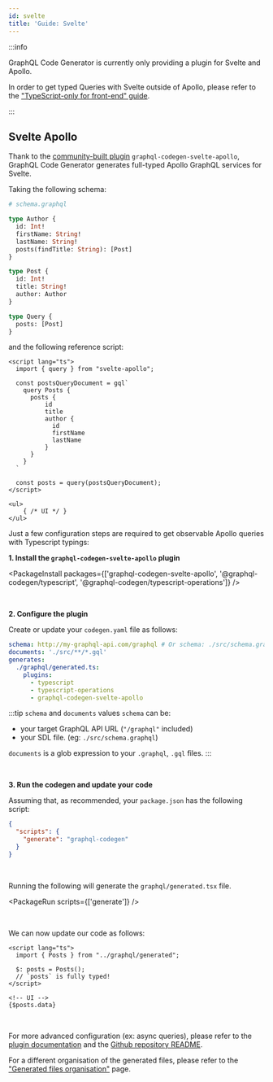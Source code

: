 ```yaml
---
id: svelte
title: 'Guide: Svelte'
---
```


:::info

GraphQL Code Generator is currently only providing a plugin for Svelte and Apollo.

In order to get typed Queries with Svelte outside of Apollo, please refer to the ["TypeScript-only for front-end" guide](/docs/guides/front-end-typescript-only).

:::

## Svelte Apollo

Thank to the [community-built plugin](https://github.com/ticruz38/graphql-codegen-svelte-apollo#readme) `graphql-codegen-svelte-apollo`, GraphQL Code Generator generates full-typed Apollo GraphQL services for Svelte.

Taking the following schema:

```graphql
# schema.graphql

type Author {
  id: Int!
  firstName: String!
  lastName: String!
  posts(findTitle: String): [Post]
}

type Post {
  id: Int!
  title: String!
  author: Author
}

type Query {
  posts: [Post]
}
```

and the following reference script:

```svelte
<script lang="ts">
  import { query } from "svelte-apollo";

  const postsQueryDocument = gql`
    query Posts {
      posts {
          id
          title
          author {
            id
            firstName
            lastName
          }
      }
    }
  `

  const posts = query(postsQueryDocument);
</script>

<ul>
    { /* UI */ }
</ul>
```

Just a few configuration steps are required to get observable Apollo queries with Typescript typings:

**1. Install the `graphql-codegen-svelte-apollo` plugin**

<PackageInstall
  packages={['graphql-codegen-svelte-apollo', '@graphql-codegen/typescript', '@graphql-codegen/typescript-operations']}
/>

<br />

**2. Configure the plugin**

Create or update your `codegen.yaml` file as follows:

```yaml
schema: http://my-graphql-api.com/graphql # Or schema: ./src/schema.graphql
documents: './src/**/*.gql'
generates:
  ./graphql/generated.ts:
    plugins:
      - typescript
      - typescript-operations
      - graphql-codegen-svelte-apollo
```

:::tip `schema` and `documents` values
`schema` can be:

- your target GraphQL API URL (`"/graphql"` included)
- your SDL file. (eg: `./src/schema.graphql`)

`documents` is a glob expression to your `.graphql`, `.gql` files.
:::

<br />

**3. Run the codegen and update your code**

Assuming that, as recommended, your `package.json` has the following script:

```json
{
  "scripts": {
    "generate": "graphql-codegen"
  }
}
```

<br />

Running the following will generate the `graphql/generated.tsx` file.

<PackageRun scripts={['generate']} />

<br />

We can now update our code as follows:

```svelte
<script lang="ts">
  import { Posts } from "../graphql/generated";

  $: posts = Posts();
  // `posts` is fully typed!
</script>

<!-- UI -->
{$posts.data}
```

<p>&nbsp;</p>

For more advanced configuration (ex: async queries), please refer to the [plugin documentation](/plugins/typescript-svelte-apollo) and the [Github repository README](https://github.com/ticruz38/graphql-codegen-svelte-apollo).

For a different organisation of the generated files, please refer to the ["Generated files organisation"](/docs/advanced/generated-files-organisation) page.

<p>&nbsp;</p>

